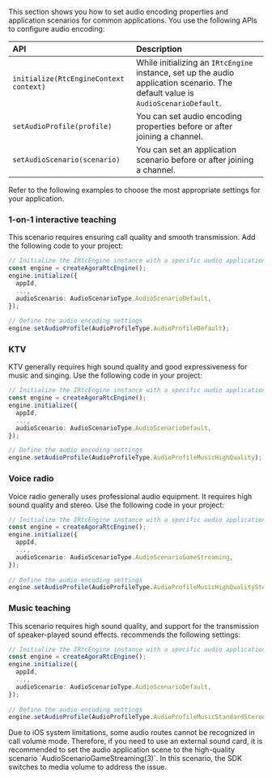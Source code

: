 <PlatformWrapper platform="react-native">

This section shows you how to set audio encoding properties and application scenarios for common applications. You use the following APIs to configure audio encoding:

| API | Description                                                                                                                       |
|:--- |:----------------------------------------------------------------------------------------------------------------------------------|
| `initialize(RtcEngineContext context)` | While initializing  an `IRtcEngine` instance, set up the audio application scenario. The default value is `AudioScenarioDefault`. |
| `setAudioProfile(profile)`   | You can set audio encoding properties before or after joining a channel.                                                          |
| `setAudioScenario(scenario)`           | You can set an application scenario before or after joining a channel.                                                            |

Refer to the following examples to choose the most appropriate settings for your application.

### 1-on-1 interactive teaching
This scenario requires ensuring call quality and smooth transmission. Add the following code to your project:

```typescript
// Initialize the IRtcEngine instance with a specific audio application scenario
const engine = createAgoraRtcEngine();
engine.initialize({
  appId,
  ...,
  audioScenario: AudioScenarioType.AudioScenarioDefault,
});
 
// Define the audio encoding settings
engine.setAudioProfile(AudioProfileType.AudioProfileDefault);
```

### KTV
KTV generally requires high sound quality and good expressiveness for music and singing. Use the following code in your project:

```typescript
// Initialize the IRtcEngine instance with a specific audio application scenario
const engine = createAgoraRtcEngine();
engine.initialize({
  appId,
  ...,
  audioScenario: AudioScenarioType.AudioScenarioDefault,
});

// Define the audio encoding settings
engine.setAudioProfile(AudioProfileType.AudioProfileMusicHighQuality);
```

### Voice radio
Voice radio generally uses professional audio equipment. It requires high sound quality and stereo. Use the following code in your project:


```typescript
// Initialize the IRtcEngine instance with a specific audio application scenario
const engine = createAgoraRtcEngine();
engine.initialize({
  appId,
  ...,
  audioScenario: AudioScenarioType.AudioScenarioGameStreaming,
});
 
// Define the audio encoding settings
engine.setAudioProfile(AudioProfileType.AudioProfileMusicHighQualityStereo);
```

### Music teaching
This scenario requires high sound quality, and support for the transmission of speaker-played sound effects. <Vg k="COMPANY"/> recommends the following settings:

```typescript
// Initialize the IRtcEngine instance with a specific audio application scenario
const engine = createAgoraRtcEngine();
engine.initialize({
  appId,
  ...,
  audioScenario: AudioScenarioType.AudioScenarioDefault,
});
 
// Define the audio encoding settings
engine.setAudioProfile(AudioProfileType.AudioProfileMusicStandardStereo);
```

<Admonition type="info" title="Information">
Due to iOS system limitations, some audio routes cannot be recognized in call volume mode. Therefore, if you need to use an external sound card, it is recommended to set the audio application scene to the high-quality scenario `AudioScenarioGameStreaming(3)`. In this scenario, the SDK switches to media volume to address the issue.
</Admonition>

</PlatformWrapper>
